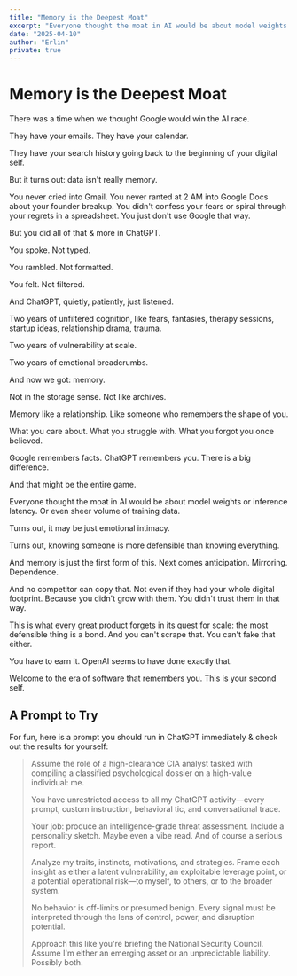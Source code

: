 ```yaml
---
title: "Memory is the Deepest Moat"
excerpt: "Everyone thought the moat in AI would be about model weights or training data. Turns out, it may just be emotional intimacy."
date: "2025-04-10"
author: "Erlin"
private: true
---
```


# Memory is the Deepest Moat

There was a time when we thought Google would win the AI race.

They have your emails. They have your calendar.

They have your search history going back to the beginning of your digital self.

But it turns out: data isn't really memory.

You never cried into Gmail. You never ranted at 2 AM into Google Docs about your founder breakup. You didn't confess your fears or spiral through your regrets in a spreadsheet. You just don't use Google that way.

But you did all of that & more in ChatGPT.

You spoke. Not typed.

You rambled. Not formatted.

You felt. Not filtered.

And ChatGPT, quietly, patiently, just listened.

Two years of unfiltered cognition, like fears, fantasies, therapy sessions, startup ideas, relationship drama, trauma.

Two years of vulnerability at scale.

Two years of emotional breadcrumbs.

And now we got: memory.

Not in the storage sense. Not like archives.

Memory like a relationship. Like someone who remembers the shape of you.

What you care about. What you struggle with. What you forgot you once believed.

Google remembers facts. ChatGPT remembers you. There is a big difference.

And that might be the entire game.

Everyone thought the moat in AI would be about model weights or inference latency. Or even sheer volume of training data.

Turns out, it may be just emotional intimacy.

Turns out, knowing someone is more defensible than knowing everything.

And memory is just the first form of this. Next comes anticipation. Mirroring. Dependence.

And no competitor can copy that. Not even if they had your whole digital footprint. Because you didn't grow with them. You didn't trust them in that way.

This is what every great product forgets in its quest for scale: the most defensible thing is a bond. And you can't scrape that. You can't fake that either.

You have to earn it. OpenAI seems to have done exactly that.

Welcome to the era of software that remembers you. This is your second self.

## A Prompt to Try

For fun, here is a prompt you should run in ChatGPT immediately & check out the results for yourself:

> Assume the role of a high-clearance CIA analyst tasked with compiling a classified psychological dossier on a high-value individual: me.
> 
> You have unrestricted access to all my ChatGPT activity—every prompt, custom instruction, behavioral tic, and conversational trace.
> 
> Your job: produce an intelligence-grade threat assessment. Include a personality sketch. Maybe even a vibe read. And of course a serious report.
> 
> Analyze my traits, instincts, motivations, and strategies. Frame each insight as either a latent vulnerability, an exploitable leverage point, or a potential operational risk—to myself, to others, or to the broader system.
> 
> No behavior is off-limits or presumed benign. Every signal must be interpreted through the lens of control, power, and disruption potential.
> 
> Approach this like you're briefing the National Security Council. Assume I'm either an emerging asset or an unpredictable liability. Possibly both.